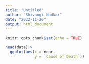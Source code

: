 ```yaml
---
title: "Untitled"
author: "Shivangi Nadkar"
date: "2022-11-20"
output: html_document
---
```


```r
knitr::opts_chunk$set(echo = TRUE)
```

```r
head(data)|>
  ggplot(aes(x = Year,
             y = `Cause of Death`))
```